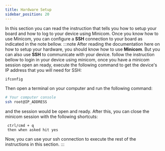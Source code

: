 ```yaml
---
title: Hardware Setup
sidebar_position: 20
---
```


In this section you can read the instruction that tells you how to setup your board and how to log to your device using Minicom.
Once you know how to use Minicom, you can configure a **SSH** connection
to your board as indicated in the note bellow.
:::note
After reading the documentation here on how to setup your hardware, you
should know how to use **Minicom**. But you can also use **SSH** to communicate with your device.
follow the instruction bellow to login in your device using minicom, once you have a minicom session open an ready, execute the following command to get
the device's IP address that you will need for SSH:

```bash
ifconfig
```

Then open a terminal on your computer and run the following command:

```bash
# Your computer console
ssh root@IP_ADDRESS
```

and the session would be open and ready. After this, you can close the minicom session with the following shortcuts:

```text
 ctrl/cmd + q
 then when asked hit yes
```

Now, you can use your ssh connection to execute the rest of the instructions in this section.
:::
